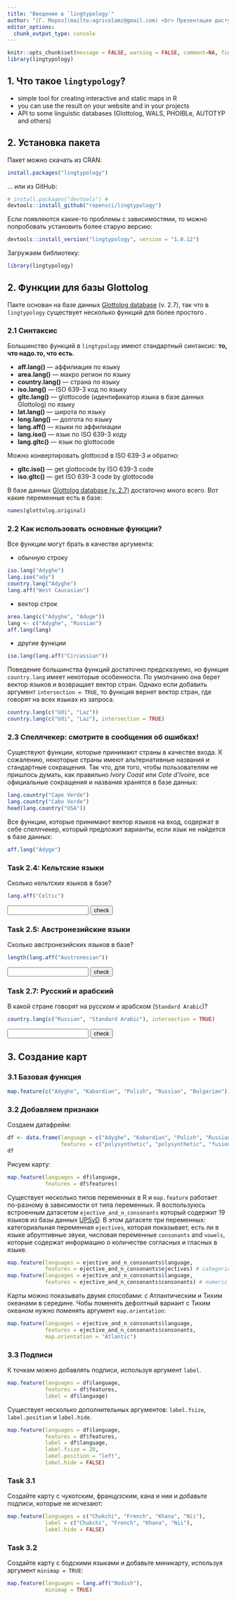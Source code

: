 ```yaml
---
title: "Введение в `lingtypology`"
author: "[Г. Мороз](mailto:agricolamz@gmail.com) <br> Презентация доступна: [tinyurl.com/y823zxyr](tinyurl.com/y823zxyr)"
editor_options: 
  chunk_output_type: console
---
```


```r
knitr::opts_chunk$set(message = FALSE, warning = FALSE, comment=NA, fig.width=8, fig.height=3.4)
library(lingtypology)
```

## 1. Что такое `lingtypology`?

* simple tool for creating interactive and static maps in R
* you can use the result on your website and in your projects
* API to some linguistic databases (Glottolog, WALS, PHOIBLe, AUTOTYP and others)

## 2. Установка пакета

Пакет можно скачать из CRAN:

```r
install.packages("lingtypology")
```

… или из GitHub:

```r
# install.packages("devtools") # 
devtools::install_github("ropensci/lingtypology")
```

Если появляются какие-то проблемы с зависимостями, то можно попробовать установить более старую версию:

```r
devtools::install_version("lingtypology", version = "1.0.12")
```

Загружаем библиотеку:

```r
library(lingtypology)
```

## 2. Функции для базы Glottolog

Пакте основан на базе данных [Glottolog database](http://glottolog.org/) (v. 2.7), так что в `lingtypology` существует несколько функций для более простого .

### 2.1 Синтаксис
Большинство функций в `lingtypology` имеют стандартный синтаксис: **то, что надо.то, что есть**.

* **aff.lang()** — аффилиация по языку
* **area.lang()** — макро регион по языку
* **country.lang()** — страна по языку
* **iso.lang()** — ISO 639-3 код по языку
* **gltc.lang()** — glottocode (идентификатор языка в базе данных Glottolog) по языку
* **lat.lang()** — широта по языку
* **long.lang()** — долгота по языку
* **lang.aff()** — языки по аффилиации
* **lang.iso()** — язык по ISO 639-3 коду
* **lang.gltc()** — язык по glottocode

Можно конвертировать glottocod в ISO 639-3 и обратно:

* **gltc.iso()** — get glottocode by ISO 639-3 code
* **iso.gltc()** — get ISO 639-3 code by glottocode

В базе данных [Glottolog database (v. 2.7)](http://glottolog.org/) достаточно много всего. Вот какие переменные есть в базе:

```r
names(glottolog.original)
```

### 2.2 Как использовать основные функции?
Все функции могут брать в качестве аргумента:

* обычную строку
```r
iso.lang("Adyghe")
lang.iso("ady")
country.lang("Adyghe")
lang.aff("West Caucasian")
```

* вектор строк
```r
area.lang(c("Adyghe", "Aduge"))
lang <- c("Adyghe", "Russian")
aff.lang(lang)
```

*  другие функции
```r
iso.lang(lang.aff("Circassian"))
```

Поведение большинства функций достаточно предсказуемо, но функция `country.lang` имеет некоторые особенности. По умолчанию она берет вектор языков и возвращает вектор стран. Однако если добавить аргумент `intersection = TRUE`, то функция вернет вектор стран, где говорят на всех языках из запроса.
```r
country.lang(c("Udi", "Laz"))
country.lang(c("Udi", "Laz"), intersection = TRUE)
```

### 2.3 Спеллчекер: смотрите в сообщения об ошибках!
Существуют функции, которые принимают страны в качестве входа. К сожалению, некоторые страны имеют альтернативные названия и стандартные сокращения. Так что, для того, чтобы пользователям не пришлось думать, как правильно  _Ivory Coast_ или _Cote d'Ivoire_, все официальные сокращения и названия хранятся в базе данных:

```r
lang.country("Cape Verde")
lang.country("Cabo Verde")
head(lang.country("USA"))
```

Все функции, которые принимают вектор языков на вход, содержат в себе спеллчекер, который предложит варианты, если язык не найдется в базе данных:

```r
aff.lang("Adyge")
```


### Task 2.4: Кельтские языки
Сколько кельтских языков в базе?

```r
lang.aff("Celtic")
```

<form name="FormOne" onsubmit="return validateFormOne()" method="post">
<input type="text" name="answerOne">
<input type="submit" value="check">
</form>

### Task 2.5: Австронезийские языки
Сколько австронезийских языков в базе?
```r
length(lang.aff("Austronesian"))
```

<form name="FormTwo" onsubmit="return validateFormTwo()" method="post">
<input type="text" name="answerTwo">
<input type="submit" value="check">
</form>

### Task 2.7: Русский и арабский
В какой стране говорят на русском и арабском (`Standard Arabic`)?
```r
country.lang(c("Russian", "Standard Arabic"), intersection = TRUE)
```

<form name="FormThree" onsubmit="return validateFormThree()" method="post">
<input type="text" name="answerThree">
<input type="submit" value="check">
</form>

<script>
function validateFormOne() {
    var x = document.forms["FormOne"]["answerOne"].value;
    if (x != "6") {
        alert("I have a different answer...");
        return false;
    } else {
        alert("Exactly!");
        return false;
    }
}
function validateFormTwo() {
    var y = document.forms["FormTwo"]["answerTwo"].value;
    if (y != "1247") {
        alert("I have a different answer...");
        return false;
    } else {
        alert("Exactly!");
        return false;
    }
}
function validateFormThree() {
    var z = document.forms["FormThree"]["answerThree"].value;
    if (z != "Israel") {
        alert("I have a different answer...");
        return false;
    } else {
        alert("Exactly!");
        return false;
    }
}
</script>

## 3. Создание карт

### 3.1 Базовая функция
```r
map.feature(c("Adyghe", "Kabardian", "Polish", "Russian", "Bulgarian"))
```

### 3.2 Добавляем признаки

Создаем датафрейм:
```r
df <- data.frame(language = c("Adyghe", "Kabardian", "Polish", "Russian", "Bulgarian"),
                 features = c("polysynthetic", "polysynthetic", "fusional", "fusional", "fusional"))
df
```

Рисуем карту:
```r
map.feature(languages = df$language,
            features = df$features)
```

Существует несколько типов переменных в R и `map.feature` работает по-разному в зависимости от типа переменных. Я воспользуюсь встроенным датасетом `ejective_and_n_consonants` который содержит 19 языков из базы данных [UPSyD](http://www.lapsyd.ddl.ish-lyon.cnrs.fr/lapsyd/). В этом датасете три переменных: категориальная переменная `ejectives`, которая показывает, есть ли в языке абруптивные звуки, числовая переменные `consonants` and `vowels`, которые содержат информацию о количестве согласных и гласных в языке.

```r
map.feature(languages = ejective_and_n_consonants$language,
            features = ejective_and_n_consonants$ejectives) # categorical
map.feature(languages = ejective_and_n_consonants$language,
            features = ejective_and_n_consonants$consonants) # numeric
```

Карты можно показывать двумя способами: с Атлантическим и Тихим океанами в середине. Чобы поменять дефолтный вариант с Тихим океаном нужно поменять аргумент `map.orientation`:

```r
map.feature(languages = ejective_and_n_consonants$language,
            features = ejective_and_n_consonants$consonants,
            map.orientation = "Atlantic")
```

### 3.3 Подписи
К точкам можно добавлять подписи, используя аргумент `label`.
```r
map.feature(languages = df$language,
            features = df$features,
            label = df$language)
```

Существует несколько дополнительных аргументов: `label.fsize`, `label.position` и `label.hide`.

```r
map.feature(languages = df$language, 
            features = df$features,
            label = df$language,
            label.fsize = 20,
            label.position = "left",
            label.hide = FALSE)
```

### Task 3.1
Создайте карту с чукотским, французским,  кана и нии и добавьте подписи, которые не исчезают:
```r
map.feature(languages = c("Chukchi", "French", "Khana", "Nii"),
            label = c("Chukchi", "French", "Khana", "Nii"),
            label.hide = FALSE)
```

### Task 3.2
Создайте карту с бодскими языками и добавьте миникарту, используя аргумент `minimap = TRUE`:
```r
map.feature(languages = lang.aff("Bodish"),
            minimap = TRUE)
```